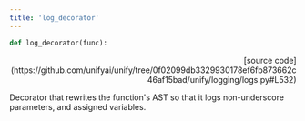 ```yaml
---
title: 'log_decorator'
---
```


```python
def log_decorator(func):
```

<p align="right">[source code](https://github.com/unifyai/unify/tree/0f02099db3329930178ef6fb873662c46af15bad/unify/logging/logs.py#L532)</p>

Decorator that rewrites the function's AST so that it logs non-underscore
parameters, and assigned variables.